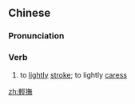 {{also|轻抚}}
==Chinese==
{{zh-forms|s=轻抚}}

===Pronunciation===
{{zh-pron
|m=qīngfǔ
|c=hing1 fu2
|cat=v
}}

===Verb===
{{zh-verb}}

# to [[lightly]] [[stroke]]; to lightly [[caress]]

[[zh:輕撫]]